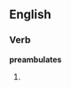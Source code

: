 
==English==

===Verb===
'''preambulates'''

# {{third-person singular of|[[preambulate]]}}
{{anagrams:en/aabeelmprstu}}